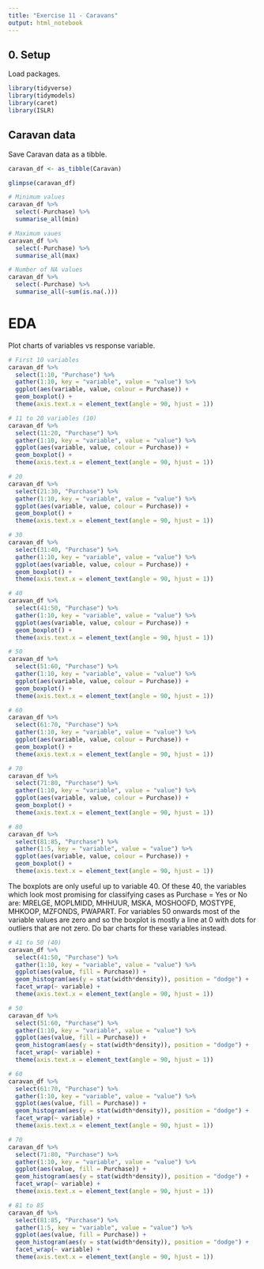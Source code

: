 ```yaml
---
title: "Exercise 11 - Caravans"
output: html_notebook
---
```


## 0. Setup

Load packages.

```r
library(tidyverse)
library(tidymodels)
library(caret)
library(ISLR)
```

## Caravan data

Save Caravan data as a tibble.

```r
caravan_df <- as_tibble(Caravan)

glimpse(caravan_df)

# Minimum values
caravan_df %>%
  select(-Purchase) %>%
  summarise_all(min) 

# Maximum vaues
caravan_df %>%
  select(-Purchase) %>%
  summarise_all(max) 

# Number of NA values
caravan_df %>%
  select(-Purchase) %>%
  summarise_all(~sum(is.na(.))) 
```

# EDA
Plot charts of variables vs response variable.
```r
# First 10 variables
caravan_df %>%
  select(1:10, "Purchase") %>%
  gather(1:10, key = "variable", value = "value") %>%
  ggplot(aes(variable, value, colour = Purchase)) +
  geom_boxplot() + 
  theme(axis.text.x = element_text(angle = 90, hjust = 1))

# 11 to 20 variables (10)
caravan_df %>%
  select(11:20, "Purchase") %>%
  gather(1:10, key = "variable", value = "value") %>%
  ggplot(aes(variable, value, colour = Purchase)) +
  geom_boxplot() + 
  theme(axis.text.x = element_text(angle = 90, hjust = 1))

# 20
caravan_df %>%
  select(21:30, "Purchase") %>%
  gather(1:10, key = "variable", value = "value") %>%
  ggplot(aes(variable, value, colour = Purchase)) +
  geom_boxplot() + 
  theme(axis.text.x = element_text(angle = 90, hjust = 1))

# 30
caravan_df %>%
  select(31:40, "Purchase") %>%
  gather(1:10, key = "variable", value = "value") %>%
  ggplot(aes(variable, value, colour = Purchase)) +
  geom_boxplot() + 
  theme(axis.text.x = element_text(angle = 90, hjust = 1))

# 40
caravan_df %>%
  select(41:50, "Purchase") %>%
  gather(1:10, key = "variable", value = "value") %>%
  ggplot(aes(variable, value, colour = Purchase)) +
  geom_boxplot() + 
  theme(axis.text.x = element_text(angle = 90, hjust = 1))

# 50
caravan_df %>%
  select(51:60, "Purchase") %>%
  gather(1:10, key = "variable", value = "value") %>%
  ggplot(aes(variable, value, colour = Purchase)) +
  geom_boxplot() + 
  theme(axis.text.x = element_text(angle = 90, hjust = 1))

# 60
caravan_df %>%
  select(61:70, "Purchase") %>%
  gather(1:10, key = "variable", value = "value") %>%
  ggplot(aes(variable, value, colour = Purchase)) +
  geom_boxplot() + 
  theme(axis.text.x = element_text(angle = 90, hjust = 1))

# 70
caravan_df %>%
  select(71:80, "Purchase") %>%
  gather(1:10, key = "variable", value = "value") %>%
  ggplot(aes(variable, value, colour = Purchase)) +
  geom_boxplot() + 
  theme(axis.text.x = element_text(angle = 90, hjust = 1))

# 80
caravan_df %>%
  select(81:85, "Purchase") %>%
  gather(1:5, key = "variable", value = "value") %>%
  ggplot(aes(variable, value, colour = Purchase)) +
  geom_boxplot() + 
  theme(axis.text.x = element_text(angle = 90, hjust = 1))
```

The boxplots are only useful up to variable 40.  Of these 40, the variables which look most promising for classifying cases as Purchase = Yes or No are: MRELGE, MOPLMIDD, MHHUUR, MSKA, MOSHOOFD, MOSTYPE, MHKOOP, MZFONDS, PWAPART.  For variables 50 onwards most of the variable values are zero and so the boxplot is mostly a line at 0 with dots for outliers that are not zero. Do bar charts for these variables instead.

```r
# 41 to 50 (40)
caravan_df %>%
  select(41:50, "Purchase") %>%
  gather(1:10, key = "variable", value = "value") %>%
  ggplot(aes(value, fill = Purchase)) +
  geom_histogram(aes(y = stat(width*density)), position = "dodge") +
  facet_wrap(~ variable) +
  theme(axis.text.x = element_text(angle = 90, hjust = 1))

# 50
caravan_df %>%
  select(51:60, "Purchase") %>%
  gather(1:10, key = "variable", value = "value") %>%
  ggplot(aes(value, fill = Purchase)) +
  geom_histogram(aes(y = stat(width*density)), position = "dodge") +
  facet_wrap(~ variable) +
  theme(axis.text.x = element_text(angle = 90, hjust = 1))

# 60
caravan_df %>%
  select(61:70, "Purchase") %>%
  gather(1:10, key = "variable", value = "value") %>%
  ggplot(aes(value, fill = Purchase)) +
  geom_histogram(aes(y = stat(width*density)), position = "dodge") +
  facet_wrap(~ variable) +
  theme(axis.text.x = element_text(angle = 90, hjust = 1))

# 70
caravan_df %>%
  select(71:80, "Purchase") %>%
  gather(1:10, key = "variable", value = "value") %>%
  ggplot(aes(value, fill = Purchase)) +
  geom_histogram(aes(y = stat(width*density)), position = "dodge") +
  facet_wrap(~ variable) +
  theme(axis.text.x = element_text(angle = 90, hjust = 1))

# 81 to 85
caravan_df %>%
  select(81:85, "Purchase") %>%
  gather(1:5, key = "variable", value = "value") %>%
  ggplot(aes(value, fill = Purchase)) +
  geom_histogram(aes(y = stat(width*density)), position = "dodge") +
  facet_wrap(~ variable) +
  theme(axis.text.x = element_text(angle = 90, hjust = 1))
```




